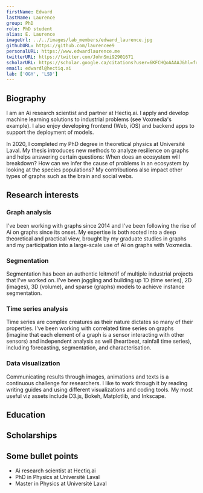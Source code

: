 ```yaml
---
firstName: Edward
lastName: Laurence
group: PhD
role: PhD student
alias: E. Laurence
imageUrl: ../../images/lab_members/edward_laurence.jpg
githubURL: https://github.com/laurencee9
personalURL: https://www.edwardlaurence.me
twitterURL: https://twitter.com/JohnSmi92901671
scholarURL: https://scholar.google.ca/citations?user=6KFCHQoAAAAJ&hl=fr
email: edwardl@hectiq.ai
lab: ['OGY', 'LSD']
---
```


## Biography

I am an Ai research scientist and partner at Hectiq.ai. I apply and develop machine learning solutions to industrial problems (see Voxmedia's example). I also enjoy developing frontend (Web, iOS) and backend apps to support the deployment of models.

In 2020, I completed my PhD degree in theoretical physics at Université Laval. My thesis introduces new methods to analyze resilience on graphs and helps answering certain questions: When does an ecosystem will breakdown? How can we infer the cause of problems in an ecosystem by looking at the species populations? My contributions also impact other types of graphs such as the brain and social webs.

## Research interests

### Graph analysis

I've been working with graphs since 2014 and I've been following the rise of Ai on graphs since its onset. My expertise is both rooted into a deep theoretical and practical view, brought by my graduate studies in graphs and my participation into a large-scale use of Ai on graphs with Voxmedia.

### Segmentation
Segmentation has been an authentic leitmotif of multiple industrial projects that I've worked on. I've been joggling and building up 1D (time series), 2D (images), 3D (volume), and sparse (graphs) models to achieve instance segmentation.

### Time series analysis
Time series are complex creatures as their nature dictates so many of their properties. I've been working with correlated time series on graphs (imagine that each element of a graph is a sensor interacting with other sensors) and independent analysis as well (heartbeat, rainfall time series), including forecasting, segmentation, and characterisation.

### Data visualization
Communicating results through images, animations and texts is a continuous challenge for researchers. I like to work through it by reading writing guides and using different visualizations and coding tools. My most useful viz assets include D3.js, Bokeh, Matplotlib, and Inkscape.

## Education

<EducationList>
	<EducationItem advisor="Louis J. Dubé" 
					title="La résilience des systèmes complexes"
					degree="Ph.D in physics"
					years="2016-2020" 
					university="Université Laval"/>
	<EducationItem advisor="Louis J. Dubé" 
					title="Something else"
					degree="Master in physics"
					years="2014-2016" 
					university="Université Laval"/>
	<EducationItem degree="Bs.C in physics"
					years="2011-2014" 
					misc="A misc comment on my bsc"
					university="Université Laval"/>
</EducationList>


## Scholarships

<ScholarshipList>
	<ScholarshipItem donor="Fond de recherche Nature et Technologies scholarship" 
					title="Bourse de recherche 3e cycle"
					years="2016-2020"
					amount="40000"/>
	<ScholarshipItem donor="Fond de recherche Nature et Technologies scholarship" 
					title="Bourse de recherche 3e cycle"
					years="2016-2020"
					amount="10000"/>
</ScholarshipList>


## Some bullet points

* Ai research scientist at Hectiq.ai
* PhD in Physics at Université Laval
* Master in Physics at Université Laval